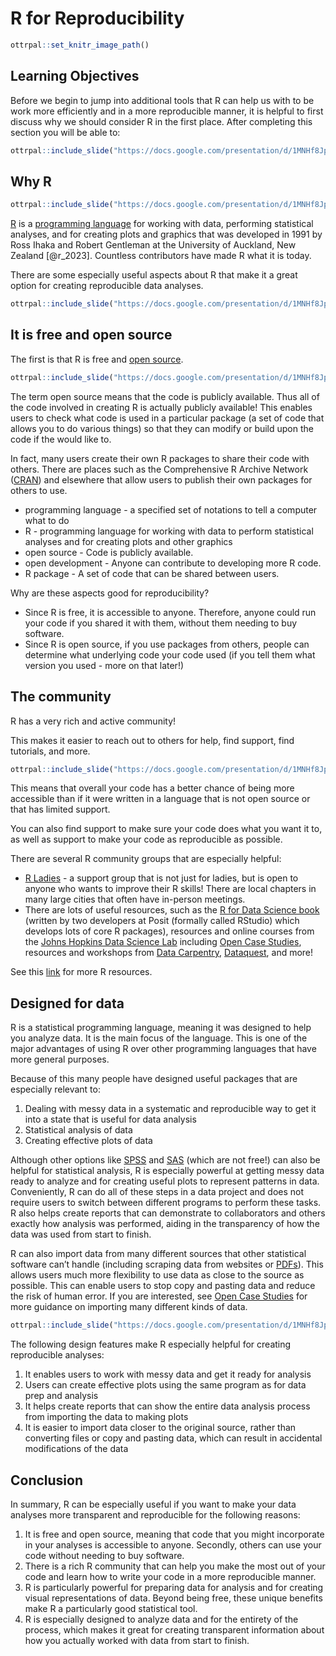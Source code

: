 
# R for Reproducibility


```r
ottrpal::set_knitr_image_path()
```

## Learning Objectives

Before we begin to jump into additional tools that R can help us with to be work more efficiently and in a more reproducible manner, it is helpful to first discuss why we should consider R in the first place. After completing this section you will be able to:

```r
ottrpal::include_slide("https://docs.google.com/presentation/d/1MNHf8JpolaEP_vQ_kB-1xRBF9wo3haCArRu117hBoHA/edit#slide=id.g21c5ab757ec_0_0")
```


## Why R

```r
ottrpal::include_slide("https://docs.google.com/presentation/d/1MNHf8JpolaEP_vQ_kB-1xRBF9wo3haCArRu117hBoHA/edit#slide=id.g21a84b32106_0_9")
```

[R](https://en.wikipedia.org/wiki/R_(programming_language)) is a [programming language](https://en.wikipedia.org/wiki/Programming_language) for working with data, performing statistical analyses, and for creating plots and graphics that was developed in 1991 by Ross Ihaka and Robert Gentleman at the University of Auckland, New Zealand [@r_2023]. Countless contributors have made R what it is today. 

There are some especially useful aspects about R that make it a great option for creating reproducible data analyses. 

```r
ottrpal::include_slide("https://docs.google.com/presentation/d/1MNHf8JpolaEP_vQ_kB-1xRBF9wo3haCArRu117hBoHA/edit#slide=id.gcf1264c749_0_135")
```

## It is free and open source

The first is that R is free and [open source](https://opensource.com/resources/what-open-source). 

```r
ottrpal::include_slide("https://docs.google.com/presentation/d/1MNHf8JpolaEP_vQ_kB-1xRBF9wo3haCArRu117hBoHA/edit#slide=id.g21c5ab757ec_1_0")
```


The term open source means that the code is publicly available.
Thus all of the code involved in creating R is actually publicly available! This enables users to check what code is used in a particular package (a set of code that allows you to do various things) so that they can modify or build upon the code if the would like to. 

In fact, many users create their own R packages to share their code with others.  There are places such as the Comprehensive R Archive Network ([CRAN](https://cran.r-project.org/)) and elsewhere that allow users to publish their own packages for others to use. 

<div class = "dictionary">
- programming language - a specified set of notations to tell a computer what to do
- R - programming language for working with data to perform statistical analyses and for creating plots and other graphics
- open source -  Code is publicly available.
- open development - Anyone can contribute to developing more R code.
- R package - A set of code that can be shared between users.

</div>

Why are these aspects good for reproducibility? 

- Since R is free, it is accessible to anyone. Therefore, anyone could run your code if you shared it with them, without them needing to buy software.
- Since R is open source, if you use packages from others, people can determine what underlying code your code used (if you tell them what version you used - more on that later!)

## The community

R has a very rich and active community!

This makes it easier to reach out to others for help, find support, find tutorials, and more. 

```r
ottrpal::include_slide("https://docs.google.com/presentation/d/1MNHf8JpolaEP_vQ_kB-1xRBF9wo3haCArRu117hBoHA/edit#slide=id.g21c5ab757ec_0_6")
```

This means that overall your code has a better chance of being more accessible than if it were written in a language that is not open source or that has limited support. 

You can also find support to make sure your code does what you want it to, as well as support to make your code as reproducible as possible.

There are several R community groups that are especially helpful:

- [R Ladies](https://www.rladies.org/) - a support group that is not just for ladies, but is open to anyone who wants to improve their R skills! There are local chapters in many large cities that often have in-person meetings. 
- There are lots of useful resources, such as the [R for Data Science book](https://r4ds.had.co.nz/) (written by two developers at Posit (formally called RStudio) which develops lots of core R packages), resources and online courses from the [Johns Hopkins Data Science Lab](https://jhudatascience.org/courses.html) including [Open Case Studies](https://www.opencasestudies.org/), resources and workshops from [Data Carpentry](https://datacarpentry.org/),  [Dataquest](https://www.dataquest.io/v2/), and more!

See this [link](https://jhudatascience.org/intro_to_r/resources.html) for more R resources.

## Designed for data

R is a statistical programming language, meaning it was designed to help you analyze data. It is the main focus of the language. This is one of the major advantages of using R over other programming languages that have more general purposes. 

Because of this many people have designed useful packages that are especially relevant to:

1) Dealing with messy data in a systematic and reproducible way to get it into a state that is useful for data analysis
2) Statistical analysis of data
3) Creating effective plots of data

Although other options like [SPSS](https://www.ibm.com/products/spss-statistics) and [SAS](https://www.sas.com/) (which are not free!) can also be helpful for statistical analysis, R is especially powerful at getting messy data ready to analyze and for creating useful plots to represent patterns in data.  Conveniently, R can do all of these steps in a data project and does not require users to switch between different programs to perform these tasks. R also helps create reports that can demonstrate to collaborators and others exactly how analysis was performed, aiding in the transparency of how the data was used from start to finish.

R can also import data from many different sources that other statistical software can't handle (including scraping data from websites or [PDFs](https://www.adobe.com/acrobat/about-adobe-pdf.html)). This allows users much more flexibility to use data as close to the source as possible. This can enable users to stop copy and pasting data and reduce the risk of human error. If you are interested, see [Open Case Studies](https://www.opencasestudies.org/) for more guidance on importing many different kinds of data. 

```r
ottrpal::include_slide("https://docs.google.com/presentation/d/1MNHf8JpolaEP_vQ_kB-1xRBF9wo3haCArRu117hBoHA/edit#slide=id.g21c5ab757ec_0_78")
```


The following design features make R especially helpful for creating reproducible analyses:

1. It enables users to work with messy data and get it ready for analysis 
1. Users can create effective plots using the same program as for data prep and analysis
1. It helps create reports that can show the entire data analysis process from importing the data to making plots
1. It is easier to import data closer to the original source, rather than converting files or copy and pasting data, which can result in accidental modifications of the data 


## Conclusion

In summary, R can be especially useful if you want to make your data analyses more transparent and reproducible for the following reasons:

1. It is free and open source, meaning that code that you might incorporate in your analyses is accessible to anyone. Secondly, others can use your code without needing to buy software.
2. There is a rich R community that can help you make the most out of your code and learn how to write your code in a more reproducible manner.
3. R is particularly powerful for preparing data for analysis and for creating visual representations of data. Beyond being free, these unique benefits make R a particularly good statistical tool.
4. R is especially designed to analyze data and for the entirety of the process, which makes it great for creating transparent information about how you actually worked with data from start to finish.









